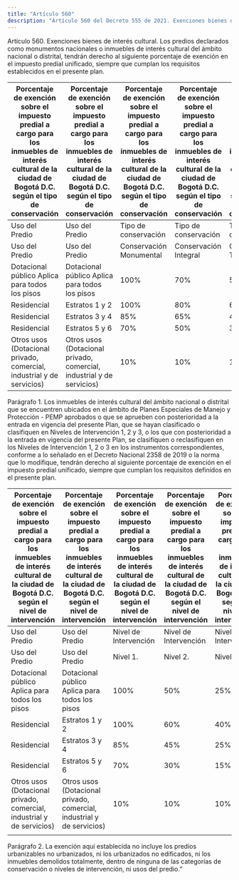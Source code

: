 ```yaml
---
title: "Artículo 560"
description: "Artículo 560 del Decreto 555 de 2021. Exenciones bienes de interés cultural."
---
```


Artículo 560. Exenciones bienes de interés cultural. Los predios declarados como monumentos nacionales o inmuebles de interés cultural del ámbito nacional o distrital, tendrán derecho al siguiente porcentaje de exención en el impuesto predial unificado, siempre que cumplan los requisitos establecidos en el presente plan.
 

| Porcentaje de exención sobre el impuesto predial a cargo para los inmuebles de interés cultural de la ciudad de Bogotá D.C. según el tipo de conservación | Porcentaje de exención sobre el impuesto predial a cargo para los inmuebles de interés cultural de la ciudad de Bogotá D.C. según el tipo de conservación | Porcentaje de exención sobre el impuesto predial a cargo para los inmuebles de interés cultural de la ciudad de Bogotá D.C. según el tipo de conservación | Porcentaje de exención sobre el impuesto predial a cargo para los inmuebles de interés cultural de la ciudad de Bogotá D.C. según el tipo de conservación | Porcentaje de exención sobre el impuesto predial a cargo para los inmuebles de interés cultural de la ciudad de Bogotá D.C. según el tipo de conservación |
| --- | --- | --- | --- | --- |
| Uso del Predio | Uso del Predio | Tipo de conservación | Tipo de conservación | Tipo de conservación |
| Uso del Predio | Uso del Predio | Conservación <br> Monumental | Conservación Integral | Conservación <br> Tipológica |
| Dotacional público Aplica para todos los pisos | Dotacional público Aplica para todos los pisos | 100% | 70% | 50% |
| Residencial | Estratos 1 y 2 | 100% | 80% | 60% |
| Residencial | Estratos 3 y 4 | 85% | 65% | 45% |
| Residencial | Estratos 5 y 6 | 70% | 50% | 30% |
| Otros usos (Dotacional privado, comercial, industrial y de servicios) | Otros usos (Dotacional privado, comercial, industrial y de servicios) | 10% | 10% | 10% |


 
Parágrafo 1. Los inmuebles de interés cultural del ámbito nacional o distrital que se encuentren ubicados en el ámbito de Planes Especiales de Manejo y Protección - PEMP aprobados o que se aprueben con posterioridad a la entrada en vigencia del presente Plan, que se hayan clasificado o clasifiquen en Niveles de Intervención 1, 2 y 3, o los que con posterioridad a la entrada en vigencia del presente Plan, se clasifiquen o reclasifiquen en los
Niveles de Intervención 1, 2 o 3 en los instrumentos correspondientes, conforme a lo señalado en el Decreto Nacional 2358 de 2019 o la norma que lo modifique, tendrán derecho al siguiente porcentaje de exención en el impuesto predial unificado, siempre que cumplan los requisitos definidos en el presente plan.
 

| Porcentaje de exención sobre el impuesto predial a cargo para los inmuebles de interés cultural de la ciudad de Bogotá D.C. según el nivel de intervención | Porcentaje de exención sobre el impuesto predial a cargo para los inmuebles de interés cultural de la ciudad de Bogotá D.C. según el nivel de intervención | Porcentaje de exención sobre el impuesto predial a cargo para los inmuebles de interés cultural de la ciudad de Bogotá D.C. según el nivel de intervención | Porcentaje de exención sobre el impuesto predial a cargo para los inmuebles de interés cultural de la ciudad de Bogotá D.C. según el nivel de intervención | Porcentaje de exención sobre el impuesto predial a cargo para los inmuebles de interés cultural de la ciudad de Bogotá D.C. según el nivel de intervención |
| --- | --- | --- | --- | --- |
| Uso del Predio | Uso del Predio | Nivel de Intervención | Nivel de Intervención | Nivel de Intervención |
| Uso del Predio | Uso del Predio | Nivel 1. | Nivel 2. | Nivel 3. |
| Dotacional público Aplica para todos los pisos | Dotacional público Aplica para todos los pisos | 100% | 50% | 25% |
| Residencial | Estratos 1 y 2 | 100% | 60% | 40% |
| Residencial | Estratos 3 y 4 | 85% | 45% | 25% |
| Residencial | Estratos 5 y 6 | 70% | 30% | 15% |
| Otros usos (Dotacional privado, comercial, industrial y de servicios) | Otros usos (Dotacional privado, comercial, industrial y de servicios) | 10% | 10% | 10% |
|  |  |  |  |  |


Parágrafo 2. La exención aquí establecida no incluye los predios urbanizables no urbanizados, ni los urbanizados no edificados, ni los inmuebles demolidos totalmente, dentro de ninguna de las categorías de conservación o niveles de intervención, ni usos del predio.”